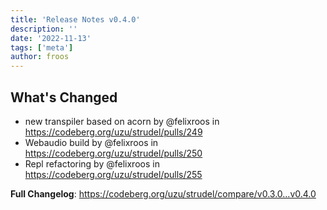 ```yaml
---
title: 'Release Notes v0.4.0'
description: ''
date: '2022-11-13'
tags: ['meta']
author: froos
---
```


## What's Changed

- new transpiler based on acorn by @felixroos in https://codeberg.org/uzu/strudel/pulls/249
- Webaudio build by @felixroos in https://codeberg.org/uzu/strudel/pulls/250
- Repl refactoring by @felixroos in https://codeberg.org/uzu/strudel/pulls/255

**Full Changelog**: https://codeberg.org/uzu/strudel/compare/v0.3.0...v0.4.0
